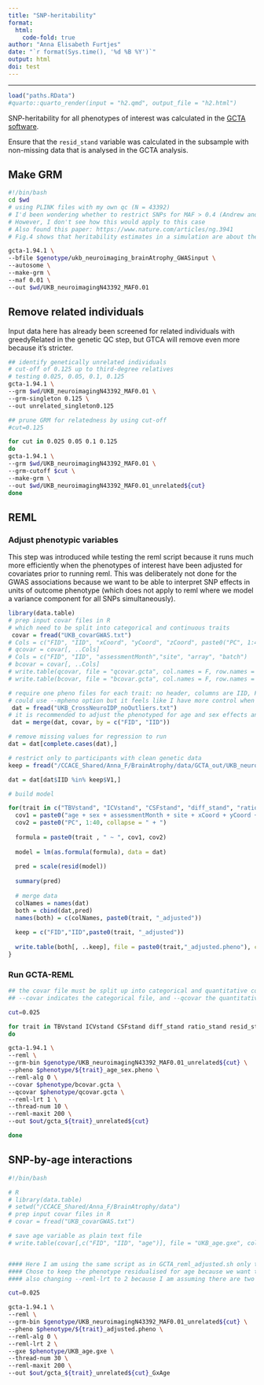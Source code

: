 ```yaml
---
title: "SNP-heritability"
format: 
  html:
    code-fold: true
author: "Anna Elisabeth Furtjes"
date: "`r format(Sys.time(), '%d %B %Y')`"
output: html
doi: test
---
```


------------------------------------------------------------------------

```r
load("paths.RData")
#quarto::quarto_render(input = "h2.qmd", output_file = "h2.html")
```

SNP-heritability for all phenotypes of interest was calculated in the [GCTA software](https://yanglab.westlake.edu.cn/software/gcta/#Overview).

Ensure that the `resid_stand` variable was calculated in the subsample with non-missing data that is analysed in the GCTA analysis. 


## Make GRM
```bash
#!/bin/bash
cd $wd
# using PLINK files with my own qc (N = 43392)
# I'd been wondering whether to restrict SNPs for MAF > 0.4 (Andrew and Isy do that in the context of calculating Nhat because outlier estimates are more likely due to mismatches with reference data set)
# However, I don't see how this would apply to this case
# Also found this paper: https://www.nature.com/articles/ng.3941
# Fig.4 shows that heritability estimates in a simulation are about the same in each of the presented MAF bins, even MAF bin 0.4-0.5 produces very similar estimates - decided not to exclude, especially since I already have more stringent cut-off and fewer SNPs than Gails processing

gcta-1.94.1 \
--bfile $genotype/ukb_neuroimaging_brainAtrophy_GWASinput \
--autosome \
--make-grm \
--maf 0.01 \
--out $wd/UKB_neuroimagingN43392_MAF0.01
```

## Remove related individuals

Input data here has already been screened for related individuals with greedyRelated in the genetic QC step, but GTCA will remove even more because it's stricter.

```bash
## identify genetically unrelated individuals
# cut-off of 0.125 up to third-degree relatives
# testing 0.025, 0.05, 0.1, 0.125
gcta-1.94.1 \
--grm $wd/UKB_neuroimagingN43392_MAF0.01 \
--grm-singleton 0.125 \
--out unrelated_singleton0.125 

## prune GRM for relatedness by using cut-off
#cut=0.125

for cut in 0.025 0.05 0.1 0.125
do
gcta-1.94.1 \
--grm $wd/UKB_neuroimagingN43392_MAF0.01 \
--grm-cutoff $cut \
--make-grm \
--out $wd/UKB_neuroimagingN43392_MAF0.01_unrelated${cut}
done
```

## REML

### Adjust phenotypic variables

This step was introduced while testing the reml script because it runs much more efficiently when the phenotypes of interest have been adjusted for covariates prior to running reml. This was deliberately not done for the GWAS associations because we want to be able to interpret SNP effects in units of outcome phenotype (which does not apply to reml where we model a variance component for all SNPs simultaneously).

```r
library(data.table)
# prep input covar files in R
# which need to be split into categorical and continuous traits
 covar = fread("UKB_covarGWAS.txt")
# Cols = c("FID", "IID", "xCoord", "yCoord", "zCoord", paste0("PC", 1:40))
# qcovar = covar[, ..Cols]
# Cols = c("FID", "IID", "assessmentMonth","site", "array", "batch")
# bcovar = covar[, ..Cols]
# write.table(qcovar, file = "qcovar.gcta", col.names = F, row.names = F, sep = "\t", na = "NA")
# write.table(bcovar, file = "bcovar.gcta", col.names = F, row.names = F, sep = "\t", na = "NA")

# require one pheno files for each trait: no header, columns are IID, FID, phenotypes
# could use --mpheno option but it feels like I have more control when I do it separately
 dat = fread("UKB_CrossNeuroIDP_noOutliers.txt")
# it is recommended to adjust the phenotyped for age and sex effects and standardise them tp z-scores prior to REML analysis because for some traits, the variance in females is larger than in males which cannot be corrected by including the sex effect as a covariate in the REML analysis
 dat = merge(dat, covar, by = c("FID", "IID")) 

# remove missing values for regression to run
dat = dat[complete.cases(dat),]

# restrict only to participants with clean genetic data
keep = fread("/CCACE_Shared/Anna_F/BrainAtrophy/data/GCTA_out/UKB_neuroimagingN43392_MAF0.01_unrelated0.025.grm.id")

dat = dat[dat$IID %in% keep$V1,]

# build model 

for(trait in c("TBVstand", "ICVstand", "CSFstand", "diff_stand", "ratio_stand", "resid_stand")){
  cov1 = paste0("age + sex + assessmentMonth + site + xCoord + yCoord + zCoord + array + batch +")
  cov2 = paste0("PC", 1:40, collapse = " + ")
  
  formula = paste0(trait , " ~ ", cov1, cov2)
  
  model = lm(as.formula(formula), data = dat)
  
  pred = scale(resid(model))
  
  summary(pred)
  
  # merge data
  colNames = names(dat)
  both = cbind(dat,pred)
  names(both) = c(colNames, paste0(trait, "_adjusted"))
  
  keep = c("FID","IID",paste0(trait, "_adjusted"))
  
  write.table(both[, ..keep], file = paste0(trait,"_adjusted.pheno"), col.names = F, row.names = F, sep = "\t", na = "NA")
}
```

### Run GCTA-REML

```bash
## the covar file must be split up into categorical and quantitative covariates
## --covar indicates the categorical file, and --qcovar the quantitative files 

cut=0.025

for trait in TBVstand ICVstand CSFstand diff_stand ratio_stand resid_stand
do

gcta-1.94.1 \
--reml \
--grm-bin $genotype/UKB_neuroimagingN43392_MAF0.01_unrelated${cut} \
--pheno $phenotype/${trait}_age_sex.pheno \
--reml-alg 0 \
--covar $phenotype/bcovar.gcta \
--qcovar $phenotype/qcovar.gcta \
--reml-lrt 1 \
--thread-num 10 \
--reml-maxit 200 \
--out $out/gcta_${trait}_unrelated${cut}

done
```


## SNP-by-age interactions

```bash
#!/bin/bash

# R
# library(data.table)
# setwd("/CCACE_Shared/Anna_F/BrainAtrophy/data")
# prep input covar files in R
# covar = fread("UKB_covarGWAS.txt")

# save age variable as plain text file
# write.table(covar[,c("FID", "IID", "age")], file = "UKB_age.gxe", col.names = F, row.names = F, sep = "\t", na = "NA")


#### Here I am using the same script as in GCTA_reml_adjusted.sh only that I am including a gxe interaction term
#### Chose to keep the phenotype residualised for age because we want to control for a main effect of age (so we're comparing people of similar ages), but then we're asking whether the there is a significant GxAge variance contribution to the toal phenotypic variance 
#### also changing --reml-lrt to 2 because I am assuming there are two genetic variance components included in the analysis (main genetic effect and then the gene environment effect)

cut=0.025

gcta-1.94.1 \
--reml \
--grm-bin $genotype/UKB_neuroimagingN43392_MAF0.01_unrelated${cut} \
--pheno $phenotype/${trait}_adjusted.pheno \
--reml-alg 0 \
--reml-lrt 2 \
--gxe $phenotype/UKB_age.gxe \
--thread-num 30 \
--reml-maxit 200 \
--out $out/gcta_${trait}_unrelated${cut}_GxAge
```

